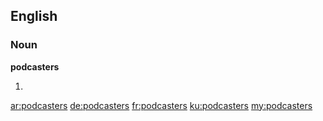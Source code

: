==English==

===Noun===
'''podcasters'''

# {{plural of|podcaster}}

[[ar:podcasters]]
[[de:podcasters]]
[[fr:podcasters]]
[[ku:podcasters]]
[[my:podcasters]]